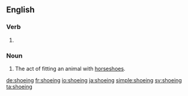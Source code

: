 ==English==

===Verb===
{{head|en|present participle}}

# {{present participle of|shoe|lang=en}}

===Noun===
{{en-noun}}

# The act of fitting an animal with [[horseshoe]]s.

[[de:shoeing]]
[[fr:shoeing]]
[[io:shoeing]]
[[ja:shoeing]]
[[simple:shoeing]]
[[sv:shoeing]]
[[ta:shoeing]]